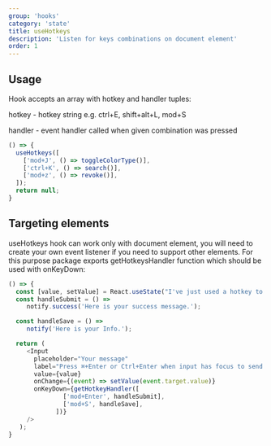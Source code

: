 ```yaml
---
group: 'hooks'
category: 'state'
title: useHotkeys
description: 'Listen for keys combinations on document element'
order: 1
---
```


## Usage

Hook accepts an array with hotkey and handler tuples:

hotkey - hotkey string e.g. ctrl+E, shift+alt+L, mod+S

handler - event handler called when given combination was pressed

```js
() => {
  useHotkeys([
    ['mod+J', () => toggleColorType()],
    ['ctrl+K', () => search()],
    ['mod+z', () => revoke()],
  ]);
  return null;
}
```

## Targeting elements

useHotkeys hook can work only with document element, you will need to create your own event listener if you need to support other elements. For this purpose package exports getHotkeysHandler function which should be used with onKeyDown:

```js live=true
() => {
  const [value, setValue] = React.useState("I've just used a hotkey to send a message");
  const handleSubmit = () =>
     notify.success('Here is your success message.');

  const handleSave = () =>
     notify('Here is your Info.');

  return (
     <Input
       placeholder="Your message"
       label="Press ⌘+Enter or Ctrl+Enter when input has focus to send message"
       value={value}
       onChange={(event) => setValue(event.target.value)}
       onKeyDown={getHotkeyHandler([
               ['mod+Enter', handleSubmit],
               ['mod+S', handleSave],
             ])}
     />
   );
}
```
